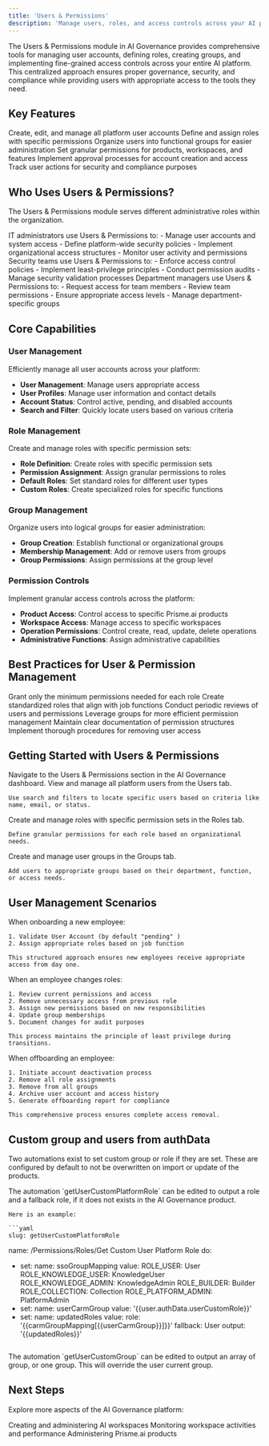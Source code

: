 ```yaml
---
title: 'Users & Permissions'
description: 'Manage users, roles, and access controls across your AI platform'
---
```


The Users & Permissions module in AI Governance provides comprehensive tools for managing user accounts, defining roles, creating groups, and implementing fine-grained access controls across your entire AI platform. This centralized approach ensures proper governance, security, and compliance while providing users with appropriate access to the tools they need.


## Key Features

<CardGroup cols={2}>
  <Card title="User Management" icon="user-gear">
    Create, edit, and manage all platform user accounts
  </Card>
  <Card title="Role-Based Access" icon="shield-check">
    Define and assign roles with specific permissions
  </Card>
  <Card title="Group Management" icon="users-rectangle">
    Organize users into functional groups for easier administration
  </Card>
  <Card title="Permission Controls" icon="key">
    Set granular permissions for products, workspaces, and features
  </Card>
  <Card title="Validation Workflows" icon="clipboard-check">
    Implement approval processes for account creation and access
  </Card>
  <Card title="Activity Monitoring" icon="user-clock">
    Track user actions for security and compliance purposes
  </Card>
</CardGroup>

## Who Uses Users & Permissions?

The Users & Permissions module serves different administrative roles within the organization.

<Tabs>
  <Tab title="IT Administrators">
    IT administrators use Users & Permissions to:
    - Manage user accounts and system access
    - Define platform-wide security policies
    - Implement organizational access structures
    - Monitor user activity and permissions
  </Tab>
  
  <Tab title="Security Teams">
    Security teams use Users & Permissions to:
    - Enforce access control policies
    - Implement least-privilege principles
    - Conduct permission audits
    - Manage security validation processes
  </Tab>
  
  
  <Tab title="Department Managers">
    Department managers use Users & Permissions to:
    - Request access for team members
    - Review team permissions
    - Ensure appropriate access levels
    - Manage department-specific groups

  </Tab>
</Tabs>

## Core Capabilities

### User Management

Efficiently manage all user accounts across your platform:

- **User Management**: Manage users appropriate access
- **User Profiles**: Manage user information and contact details
- **Account Status**: Control active, pending, and disabled accounts
- **Search and Filter**: Quickly locate users based on various criteria

### Role Management

Create and manage roles with specific permission sets:


- **Role Definition**: Create roles with specific permission sets
- **Permission Assignment**: Assign granular permissions to roles
- **Default Roles**: Set standard roles for different user types
- **Custom Roles**: Create specialized roles for specific functions

### Group Management

Organize users into logical groups for easier administration:


- **Group Creation**: Establish functional or organizational groups
- **Membership Management**: Add or remove users from groups
- **Group Permissions**: Assign permissions at the group level

### Permission Controls

Implement granular access controls across the platform:

- **Product Access**: Control access to specific Prisme.ai products
- **Workspace Access**: Manage access to specific workspaces
- **Operation Permissions**: Control create, read, update, delete operations
- **Administrative Functions**: Assign administrative capabilities

## Best Practices for User & Permission Management

<CardGroup cols={2}>
  <Card title="Least Privilege" icon="lock">
    Grant only the minimum permissions needed for each role
  </Card>
  <Card title="Role Standardization" icon="sitemap">
    Create standardized roles that align with job functions
  </Card>
  <Card title="Regular Audits" icon="magnifying-glass">
    Conduct periodic reviews of users and permissions
  </Card>
  <Card title="Group-Based Access" icon="users">
    Leverage groups for more efficient permission management
  </Card>
  <Card title="Permission Documentation" icon="file-lines">
    Maintain clear documentation of permission structures
  </Card>
  <Card title="Offboarding Processes" icon="user-minus">
    Implement thorough procedures for removing user access
  </Card>
</CardGroup>

## Getting Started with Users & Permissions

<Steps>
  <Step title="Access Users & Permissions">
    Navigate to the Users & Permissions section in the AI Governance dashboard.

  </Step>
  
  <Step title="Manage users">
    View and manage all platform users from the Users tab.
    
    
    Use search and filters to locate specific users based on criteria like name, email, or status.
  </Step>
  
  <Step title="Configure roles">
    Create and manage roles with specific permission sets in the Roles tab.
    
    Define granular permissions for each role based on organizational needs.
  </Step>
  
  <Step title="Organize groups">
    Create and manage user groups in the Groups tab.

    Add users to appropriate groups based on their department, function, or access needs.
  </Step>
</Steps>

## User Management Scenarios

<Tabs>
  <Tab title="New Employee Onboarding">
    When onboarding a new employee:
    
    1. Validate User Account (by default "pending" )
    2. Assign appropriate roles based on job function
    
    This structured approach ensures new employees receive appropriate access from day one.
  </Tab>
  
  <Tab title="Role Changes">
    When an employee changes roles:
    
    1. Review current permissions and access
    2. Remove unnecessary access from previous role
    3. Assign new permissions based on new responsibilities
    4. Update group memberships
    5. Document changes for audit purposes
    
    This process maintains the principle of least privilege during transitions.
  </Tab>
  
  
  <Tab title="Employee Offboarding">
    When offboarding an employee:
    
    1. Initiate account deactivation process
    2. Remove all role assignments
    3. Remove from all groups
    4. Archive user account and access history
    5. Generate offboarding report for compliance
    
    This comprehensive process ensures complete access removal.
  </Tab>
</Tabs>

## Custom group and users from authData

Two automations exist to set custom group or role if they are set. These are configured by default to not be overwritten on import or update of the products.

<tabs>
  <Tab title="Custom platform role">
    The automation `getUserCustomPlatformRole` can be edited to output a role and a fallback role, if it does not exists in the AI Governance product. 

    Here is an example:
    
    ```yaml
    slug: getUserCustomPlatformRole
name: /Permissions/Roles/Get Custom User Platform Role
do:
  - set:
      name: ssoGroupMapping
      value:
        ROLE_USER: User
        ROLE_KNOWLEDGE_USER: KnowledgeUser
        ROLE_KNOWLEDGE_ADMIN: KnowledgeAdmin
        ROLE_BUILDER: Builder
        ROLE_COLLECTION: Collection
        ROLE_PLATFORM_ADMIN: PlatformAdmin
  - set:
      name: userCarmGroup
      value: '{{user.authData.userCustomRole}}'
  - set:
      name: updatedRoles
      value:
        role: '{{carmGroupMapping[{{userCarmGroup}}]}}'
        fallback: User
output: '{{updatedRoles}}'
    ```
  </Tab>
  <Tab title="Custom groups">
    The automation `getUserCustomGroup` can be edited to output an array of group, or one group. This will override the user current group.
  </Tab>
</Tabs>

## Next Steps

Explore more aspects of the AI Governance platform:

<CardGroup cols={2}>
  <Card
    title="Workspace Management"
    icon="folder-tree"
    href="/ai-governance/workspaces-management"
  >
    Creating and administering AI workspaces
  </Card>
  <Card
    title="Workspace Observability"
    icon="magnifying-glass-chart"
    href="/ai-governance/workspaces-observability"
  >
    Monitoring workspace activities and performance
  </Card>
  <Card
    title="Products Management"
    icon="cubes"
    href="/ai-governance/products-template-management"
  >
    Administering Prisme.ai products
  </Card>
</CardGroup>